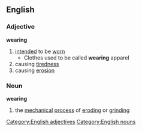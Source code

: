 ==English==
===Adjective===
'''wearing'''
#[[intended]] to be [[worn]]
#* Clothes used to be called '''wearing''' apparel
#causing [[tiredness]]
#causing [[erosion]]
===Noun===
'''wearing'''
#the [[mechanical]] [[process]] of [[eroding]] or [[grinding]]
[[Category:English adjectives]]
[[Category:English nouns]]